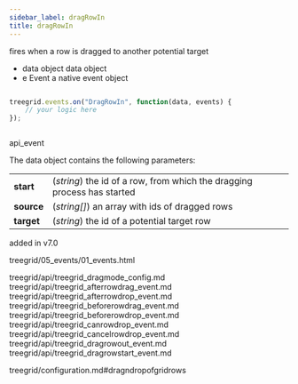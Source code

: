 ```yaml
---
sidebar_label: dragRowIn
title: dragRowIn
---
```



          



<Short>

fires when a row is dragged to another potential target


</Short>



- data		object		data object
- e		    Event		a native event object


~~~js

treegrid.events.on("DragRowIn", function(data, events) {
    // your logic here
});



~~~
 api_event

<Descr>

The data object contains the following parameters:

<table class="webixdoc_links">
	<tbody>
        <tr>
			<td class="webixdoc_links0"><b>start</b></td>
			<td>(<i>string</i>) the id of a row, from which the dragging process has started</td>
		</tr>
        <tr>
			<td class="webixdoc_links0"><b>source</b></td>
			<td>(<i>string[]</i>) an array with ids of dragged rows</td>
		</tr>
        <tr>
			<td class="webixdoc_links0"><b>target</b></td>
			<td>(<i>string</i>) the id of a potential target row</td>
		</tr>
    </tbody>
</table>



</Descr>


 added in v7.0

 treegrid/05_events/01_events.html


treegrid/api/treegrid_dragmode_config.md
treegrid/api/treegrid_afterrowdrag_event.md
treegrid/api/treegrid_afterrowdrop_event.md
treegrid/api/treegrid_beforerowdrag_event.md
treegrid/api/treegrid_beforerowdrop_event.md
treegrid/api/treegrid_canrowdrop_event.md
treegrid/api/treegrid_cancelrowdrop_event.md
treegrid/api/treegrid_dragrowout_event.md
treegrid/api/treegrid_dragrowstart_event.md

 treegrid/configuration.md#dragndropofgridrows